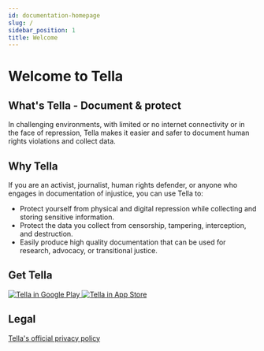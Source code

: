 ```yaml
---
id: documentation-homepage
slug: /
sidebar_position: 1
title: Welcome
---
```


# Welcome to Tella

## What's Tella - Document & protect
In challenging environments, with limited or no internet connectivity or in the face of repression, Tella makes it easier and safer to document human rights violations and collect data.


## Why Tella
If you are an activist, journalist, human rights defender, or anyone who engages in documentation of injustice, you can use Tella to:

* Protect yourself from physical and digital repression while collecting and storing sensitive information.
* Protect the data you collect from censorship, tampering, interception, and destruction.
* Easily produce high quality documentation that can be used for research, advocacy, or transitional justice.

## Get Tella

<div className="badges">
     <a href="https://play.google.com/store/apps/details?id=org.hzontal.tella" >
        <img src="/img/google-play-badge.png" alt="Tella in Google Play"/>
    </a>
    <a href="https://apps.apple.com/us/app/tella-document-protect/id1598152580" class="apple-store-badge">
        <img src="/img/app-store-badge.svg" alt="Tella in App Store"/>
    </a>
</div>



## Legal

[Tella's official privacy policy](/privacy-policy)